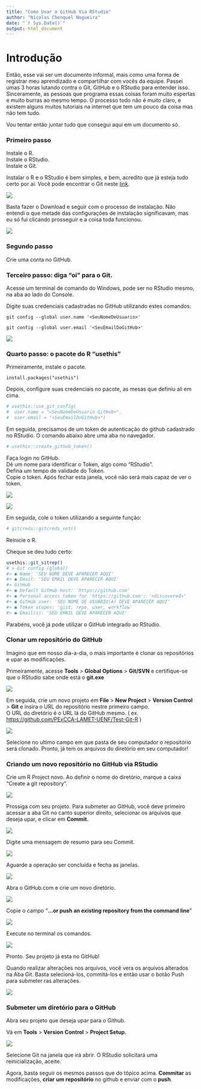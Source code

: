 ```yaml
---
title: "Como Usar o GitHub Via RStudio"
author: "Nícolas Chenquel Nogueira"
date: "`r Sys.Date()`"
output: html_document
---
```


# Introdução

Então, esse vai ser um documento informal, mais como uma forma de registrar meu aprendizado e compartilhar com vocês da equipe. Passei umas 3 horas lutando contra o Git, GitHub e o RStudio para entender isso. Sinceramente, as pessoas que programa essas coisas foram muito espertas e muito burras ao mesmo tempo. O processo todo não é muito claro, e existem alguns muitos tutoriais na internet que tem um pouco da coisa mas não tem tudo.

Vou tentar então juntar tudo que consegui aqui em um documento só.

### Primeiro passo

Instale o R.\
Instale o RStudio.\
Instale o Git.

Instalar o R e o RStudio é bem simples, e bem, acredito que já esteja tudo certo por ai. Você pode encontrar o Git neste [link](https://git-scm.com/downloads).

![](images/paste-544FA3E4.png)

Basta fazer o Download e seguir com o processo de instalação. Não entendi o que metade das configurações de instalação significavam, mas eu só fui clicando prosseguir e a coisa toda funcionou.

![](images/paste-C5DE8947.png)

### Segundo passo

Crie uma conta no GitHub.

### Terceiro passo: diga "oi" para o Git.

Acesse um terminal de comando do Windows, pode ser no RStudio mesmo, na aba ao lado do Console.

Digite suas credenciais cadastradas no GitHub utilizando estes comandos:

`git config --global user.name '<SeuNomeDeUsuario>'`

`git config --global user.email '<SeuEmailDoGitHub>'`

![](images/paste-ADDE2918.png)

### Quarto passo: o pacote do R "usethis"

Primeiramente, instale o pacote.

`install.packages("usethis")`

Depois, configure suas credenciais no pacote, as mesas que definiu ali em cima.

```r
# usethis::use_git_config(
#  user.name = "<SeuNomeDeUsuario GitHub>", 
#  user.email = "<SeuEmailDoGitHub>")
```

Em seguida, precisamos de um token de autenticação do github cadastrado no RStudio. O comando abaixo abre uma aba no navegador.

```r
# usethis::create_github_token()
```

Faça login no GitHub.\
Dê um nome para identificar o Token, algo como "RStudio".\
Defina um tempo de validade do Token.\
Copie o token. Após fechar esta janela, você não será mais capaz de ver o token.

![](images/paste-A385A0A8.png)

![](images/paste-6587A61A.png)

Em seguida, cole o token utilizando a seguinte função:

```r
# gitcreds::gitcreds_set()
```

Reinicie o R.

Cheque se deu tudo certo:

```r
usethis::git_sitrep()
# > Git config (global)
#> ● Name: 'SEU NOME DEVE APARECER AQUI'
#> ● Email: 'SEU EMAIL DEVE APARECER AQUI'
#> GitHub
#> ● Default GitHub host: 'https://github.com'
#> ● Personal access token for 'https://github.com': '<discovered>'
#> ● GitHub user: 'SEU NOME DE USUÁRIO(A) DEVE APARECER AQUI'
#> ● Token scopes: 'gist, repo, user, workflow'
#> ● Email(s): 'SEU EMAIL DEVE APARECER AQUI'
```

Parabéns, você já pode utilizar o GitHub integrado ao RStudio.

### Clonar um repositório do GitHub

Imagino que em nosso dia-a-dia, o mais importante é clonar os repositórios e upar as modificações.

Primeiramente, acesse **Tools** \> **Global Options** \> **Git/SVN** e certifique-se que o RStudio sabe onde está o **git.exe**

![](images/paste-7FEC6604.png)

Em seguida, crie um novo projeto em **File** \> **New Project** \> **Version Control** \> **Git** e insira o URL do repositório nestre primeiro campo.\
O URL do diretório é o URL lá do GitHub mesmo. ( ex. <https://github.com/PExCCA-LAMET-UENF/Test-Git-R> )

![](images/paste-0EE0446D.png)

Selecione no ultimo campo em que pasta de seu computador o repositório será clonado. Pronto, já tem os arquivos do diretório em seu computador!

### Criando um novo repositório no GitHub via RStudio

Crie um R Project novo. Ao definir o nome do diretório, marque a caixa "Create a git repository".

![](images/paste-C04C7AFB.png)

Prossiga com seu projeto. Para submeter ao GitHub, você deve primeiro acessar a aba Git no canto superior direito, selecionar os arquivos que deseja upar, e clicar em **Commit.**

![](images/paste-4E937ED5.png)

Digite uma mensagem de resumo para seu Commit.

![](images/paste-9ED2ED94.png)

Aguarde a operação ser concluída e fecha as janelas.

![](images/paste-91E63355.png)

Abra o GitHub.com e crie um novo diretório.

![](images/paste-77026FBA.png)

Copie o campo "**...or push an existing repository from the command line**"

![](images/paste-93BA7962.png)

Execute no terminal os comandos.

![](images/paste-6E68DFFF.png)

Pronto. Seu projeto já esta no GitHub!\

Quando realizar alterações nos arquivos, você vera os arquivos alterados na Aba Git. Basta selecioná-los, commitá-los e então usar o botão Push para submeter ras alterações.

![](images/paste-3685481C.png)

### Submeter um diretório para o GitHub

Abra seu projeto que deseja upar para o Github.

Vá em **Tools** \> **Version** **Control** \> **Project Setup.**

![](images/paste-BDF857E8.png)

Selecione Git na janela que irá abrir. O RStudio solicitará uma reinicialização, aceite.

Agora, basta seguir os mesmos passos que do tópico acima. **Commitar** as modificações, **criar** **um** **repositório** no github e enviar com o **push**.
